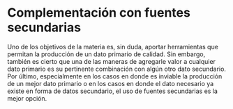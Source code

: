# Complementación con fuentes secundarias

Uno de los objetivos de la materia es, sin duda, aportar herramientas que permitan la producción de un dato primario de calidad. Sin embargo, también es cierto que una de las maneras de agregarle valor a cualquier dato primario es su pertinente combinación con algún otro dato secundario. Por último, especialmente en los casos en donde es inviable la producción de un mejor dato primario o en los casos en donde el dato necesario ya existe en forma de datos secundario, el uso de fuentes secundarias es la mejor opción.
